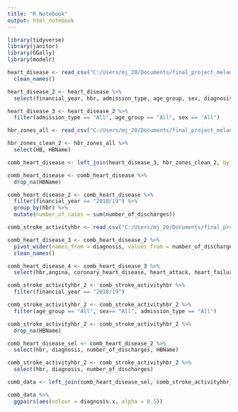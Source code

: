 ```yaml
---
title: "R Notebook"
output: html_notebook
---
```


```r
library(tidyverse)
library(janitor)
library(GGally)
library(modelr)
```

```r
heart_disease <- read_csv("C:/Users/mj_20/Documents/final_project_melanie_jayasinghe/raw_data/heart_disease.csv") %>%
  clean_names()
```

```r
heart_disease_2 <- heart_disease %>%
  select(financial_year, hbr, admission_type, age_group, sex, diagnosis, number_of_discharges, crude_rate)
```


```r
heart_disease_3 <- heart_disease_2 %>%
  filter(admission_type == "All", age_group == "All", sex == "All")
```

```r
hbr_zones_all <- read_csv("C:/Users/mj_20/Documents/final_project_melanie_jayasinghe/raw_data/hbr_zones_all.csv")

hbr_zones_clean_2 <- hbr_zones_all %>%
  select(HB, HBName)
```

```r
comb_heart_disease <- left_join(heart_disease_3, hbr_zones_clean_2, by = c("hbr" ="HB"))

```

```r
comb_heart_disease <- comb_heart_disease %>%
  drop_na(HBName)
```


```r
comb_heart_disease_2 <- comb_heart_disease %>%
  filter(financial_year == "2018/19") %>%
  group_by(hbr) %>%
  mutate(number_of_cases = sum(number_of_discharges))
```

```r
comb_stroke_activityhbr <- read_csv("C:/Users/mj_20/Documents/final_project_melanie_jayasinghe/clean_data/comb_stroke_activityhbr.csv")
```
```r
comb_heart_disease_3 <- comb_heart_disease_2 %>%
  pivot_wider(names_from = diagnosis, values_from = number_of_discharges) %>%
  clean_names()
```

```r
comb_heart_disease_4 <- comb_heart_disease_3 %>%
  select(hbr,angina, coronary_heart_disease, heart_attack, heart_failure)
```


```r
comb_stroke_activityhbr_2 <- comb_stroke_activityhbr %>%
  filter(financial_year == "2018/19")
```

```r
comb_stroke_activityhbr_2 <- comb_stroke_activityhbr_2 %>%
  filter(age_group == "All", sex== "All", admission_type == "All")
```

```r
comb_stroke_activityhbr_2 <- comb_stroke_activityhbr_2 %>%
  drop_na(HBName)
```

```r
comb_heart_disease_sel <- comb_heart_disease_2 %>%
  select(hbr, diagnosis, number_of_discharges, HBName)
```

```r
comb_stroke_activityhbr_2 <- comb_stroke_activityhbr_2 %>%
  select(hbr, diagnosis, number_of_discharges)
```


```r
comb_data <- left_join(comb_heart_disease_sel, comb_stroke_activityhbr_2, by = c("hbr" ="hbr"))
```

```r
comb_data %>%
  ggpairs(aes(colour = diagnosis.x, alpha = 0.5))
```

